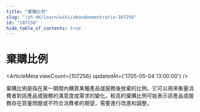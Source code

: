 ```yaml
---
title: "棄購比例"
slug: "/zh-HK/learn/wiki/abandonmentratio-107256"
id: "107256"
hide_table_of_contents: true
---
```



# 棄購比例

<ArticleMeta viewCount={107256} updatedAt={'1705-05-04 13:00:00'} />

棄購比例是指在某一期間內購買某種產品或服務後放棄的比例。它可以用來衡量消費者對該產品或服務的滿意度或需求的變化。較高的棄購比例可能表示該產品或服務存在質量問題或不符合消費者的期望，需要進行改進和調整。
